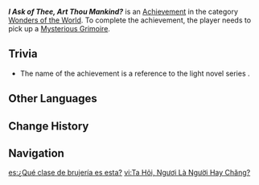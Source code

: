 {{Achievement_Infobox
|id           = 81475
|order id     = 1458
|category     = Wonders of the World
|description  = Pick up a mysterious grimoire for the first time.
|requirements = 
|primogems    = 5
|hidden       = 1
|type         = Exploration
}}

'''''I Ask of Thee, Art Thou Mankind?''''' is an [[Achievement]] in the category [[Wonders of the World]]. To complete the achievement, the player needs to pick up a [[Mysterious Grimoire]].

==Trivia==
* The name of the achievement is a reference to the light novel series ''{{w|The Mystic Archives of Dantalian}}''.
<!--
==Video Guides==
{{EVT
|video1   = 
|caption1 = 
}}
-->
==Other Languages==
{{Other Languages
|en       = I Ask of Thee, Art Thou Mankind?
|zhs      = 吾之所问，汝为人乎？
|zhs_rm   = 
|zht      = 吾之所問，汝為人乎？
|zht_rm   = 
|zh_tl    = 
|ja       = 吾は問う…汝は人なりや？
|ja_rm    = Ware wa Tou... Nanji wa Hito Nari ya?
|ja_tl    = I Ask of Thee... Art Thou Mankind?
|ko       = 책 사냥꾼
|ko_rm    = 
|ko_tl    = 
|es       = ¿Qué clase de brujería es esta?
|es_tl    = What Kind of Witchcraft Is This?
|fr       = « I ask of thee... Art thou mankind ? »
|ru       = Я вопрошаю тебя, человек ли ты?
|ru_tl    = 
|th       = ข้าขอเอ่ยถาม เจ้าใช่มนุษย์หรือไม่?
|th_rm    = 
|th_tl    = 
|vi       = Ta Hỏi, Ngươi Là Người Hay Chăng?
|vi_tl    = 
|de       = So frage ich, bist du ein Mensch?
|de_tl    = So I Ask, Are You a Human?
|id       = Pertanyaanku, Apakah Engkau Manusia?
|id_tl    = My Question, Are You Human?
|pt       = Te Pergunto, És Humano?
|pt_tl    = 
|tr       = Soruyorum, Sen İnsan Mısın?
|tr_tl    = 
|it       = Sei tu forse un essere umano?
|it_tl    = 
}}

==Change History==
{{Change History|4.6}}
<!--
==References==
{{Reflist}}
-->
==Navigation==
{{Achievement Navbox|Wonders of the World|Exploration}}

[[es:¿Qué clase de brujería es esta?]]
[[vi:Ta Hỏi, Ngươi Là Người Hay Chăng?]]